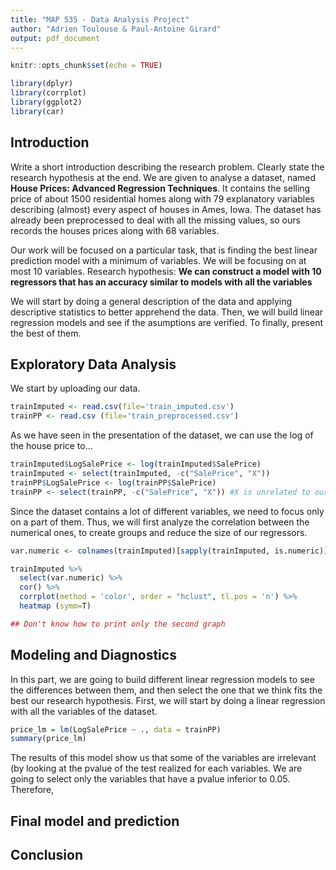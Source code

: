 ```yaml
---
title: "MAP 535 - Data Analysis Project"
author: "Adrien Toulouse & Paul-Antoine Girard"
output: pdf_document
---
```


```r
knitr::opts_chunk$set(echo = TRUE)
```

```r
library(dplyr)
library(corrplot)
library(ggplot2)
library(car)
```

## Introduction

Write a short introduction describing the research problem. Clearly state the research hypothesis at the end.
We are given to analyse a dataset, named **House Prices: Advanced Regression Techniques**. It contains the selling price of about 1500 residential homes along with 79 explanatory variables describing (almost) every aspect of houses in Ames, Iowa. The dataset has already been preprocessed to deal with all the missing values, so ours records the houses prices along with 68 variables.

Our work will be focused on a particular task, that is finding the best linear prediction model with a minimum of variables. We will be focusing on at most 10 variables.
Research hypothesis: **We can construct a model with 10 regressors that has an accuracy similar to models with all the variables**

We will start by doing a general description of the data and applying descriptive statistics to better apprehend the data. Then, we will build linear regression models and see if the asumptions are verified. To finally, present the best of them.


## Exploratory Data Analysis

We start by uploading our data.
```r
trainImputed <- read.csv(file='train_imputed.csv')
trainPP <- read.csv (file='train_preprocessed.csv')
```

As we have seen in the presentation of the dataset, we can use the log of the house price to...

```r
trainImputed$LogSalePrice <- log(trainImputed$SalePrice)
trainImputed <- select(trainImputed, -c("SalePrice", "X"))
trainPP$LogSalePrice <- log(trainPP$SalePrice)
trainPP <- select(trainPP, -c("SalePrice", "X")) #X is unrelated to our study
```

Since the dataset contains a lot of different variables, we need to focus only on a part of them. Thus, we will first analyze the correlation between the numerical ones, to create groups and reduce the size of our regressors.

```r
var.numeric <- colnames(trainImputed)[sapply(trainImputed, is.numeric)]

trainImputed %>%
  select(var.numeric) %>%
  cor() %>%
  corrplot(method = 'color', order = "hclust", tl.pos = 'n') %>%
  heatmap (symm=T)

## Don't know how to print only the second graph
```



## Modeling and Diagnostics

In this part, we are going to build different linear regression models to see the differences between them, and then select the one that we think fits the best our research hypothesis.
First, we will start by doing a linear regression with all the variables of the dataset.

```r
price_lm = lm(LogSalePrice ~ ., data = trainPP)
summary(price_lm)
```

The results of this model show us that some of the variables are irrelevant (by looking at the pvalue of the test realized for each variables. We are going to select only the variables that have a pvalue inferior to 0.05.
Therefore, 


## Final model and prediction



## Conclusion


